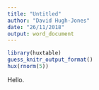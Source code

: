 ```yaml
---
title: "Untitled"
author: "David Hugh-Jones"
date: "26/11/2018"
output: word_document
---
```


```r
library(huxtable)
guess_knitr_output_format()
hux(rnorm(5))
```

Hello.
